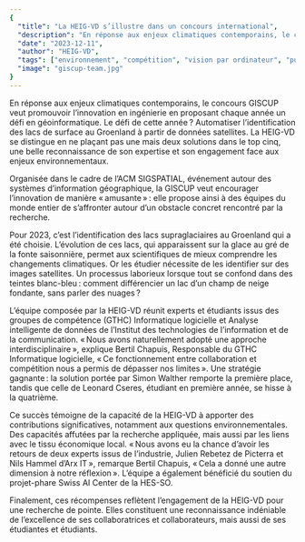 ```yaml
---
{
  "title": "La HEIG-VD s’illustre dans un concours international",
  "description": "En réponse aux enjeux climatiques contemporains, le concours GISCUP veut promouvoir l’innovation en ingénierie en proposant chaque année un défi en géoinformatique. Le défi de cette année ? Automatiser l’identification des lacs de surface au Groenland à partir de données satellites.",
  "date": "2023-12-11",
  "author": "HEIG-VD",
  "tags": ["environnement", "compétition", "vision par ordinateur", "publication"],
  "image": "giscup-team.jpg"
}
---
```


En réponse aux enjeux climatiques contemporains, le concours GISCUP veut promouvoir l’innovation en ingénierie en proposant chaque année un défi en géoinformatique. Le défi de cette année ? Automatiser l’identification des lacs de surface au Groenland à partir de données satellites. La HEIG-VD se distingue en ne plaçant pas une mais deux solutions dans le top cinq, une belle reconnaissance de son expertise et son engagement face aux enjeux environnementaux.

Organisée dans le cadre de l’ACM SIGSPATIAL, événement autour des systèmes d’information géographique, la GISCUP veut encourager l’innovation de manière « amusante » : elle propose ainsi à des équipes du monde entier de s’affronter autour d’un obstacle concret rencontré par la recherche.

Pour 2023, c’est l’identification des lacs supraglaciaires au Groenland qui a été choisie. L’évolution de ces lacs, qui apparaissent sur la glace au gré de la fonte saisonnière, permet aux scientifiques de mieux comprendre les changements climatiques. Or les étudier nécessite de les identifier sur des images satellites. Un processus laborieux lorsque tout se confond dans des teintes blanc-bleu : comment différencier un lac d’un champ de neige fondante, sans parler des nuages ?

L’équipe composée par la HEIG-VD réunit experts et étudiants issus des groupes de compétence (GTHC) Informatique logicielle et Analyse intelligente de données de l’Institut des technologies de l’information et de la communication. « Nous avons naturellement adopté une approche interdisciplinaire », explique Bertil Chapuis, Responsable du GTHC Informatique logicielle, « Ce fonctionnement entre collaboration et compétition nous a permis de dépasser nos limites ». Une stratégie gagnante : la solution portée par Simon Walther remporte la première place, tandis que celle de Leonard Cseres, étudiant en première année, se hisse à la quatrième.

Ce succès témoigne de la capacité de la HEIG-VD à apporter des contributions significatives, notamment aux questions environnementales. Des capacités affutées par la recherche appliquée, mais aussi par les liens avec le tissu économique local. « Nous avons eu la chance d’avoir les retours de deux experts issus de l’industrie, Julien Rebetez de Picterra et Nils Hammel d’Arx IT », remarque Bertil Chapuis, « Cela a donné une autre dimension à notre réflexion ». L’équipe a également bénéficié du soutien du projet-phare Swiss AI Center de la HES-SO.

Finalement, ces récompenses reflètent l’engagement de la HEIG-VD pour une recherche de pointe. Elles constituent une reconnaissance indéniable de l’excellence de ses collaboratrices et collaborateurs, mais aussi de ses étudiantes et étudiants.

